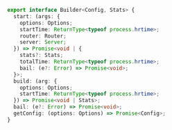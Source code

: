 ```ts
export interface Builder<Config, Stats> {
  start: (args: {
    options: Options;
    startTime: ReturnType<typeof process.hrtime>;
    router: Router;
    server: Server;
  }) => Promise<void | {
    stats?: Stats;
    totalTime: ReturnType<typeof process.hrtime>;
    bail: (e?: Error) => Promise<void>;
  }>;
  build: (arg: {
    options: Options;
    startTime: ReturnType<typeof process.hrtime>;
  }) => Promise<void | Stats>;
  bail: (e?: Error) => Promise<void>;
  getConfig: (options: Options) => Promise<Config>;
}
```